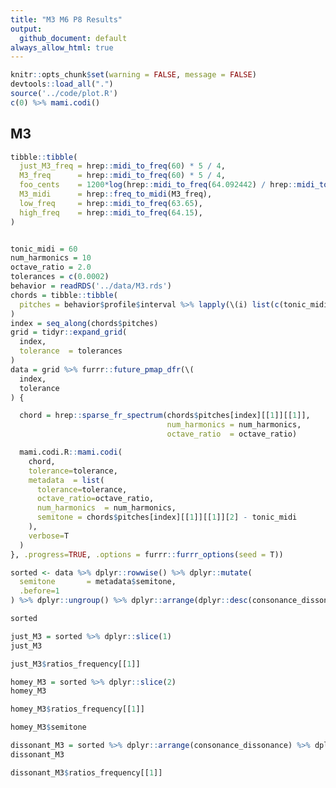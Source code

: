 ```yaml
---
title: "M3 M6 P8 Results"
output:
  github_document: default
always_allow_html: true
---
```


```r
knitr::opts_chunk$set(warning = FALSE, message = FALSE)
devtools::load_all(".")
source('../code/plot.R')
c(0) %>% mami.codi()
```

## M3
```r
tibble::tibble(
  just_M3_freq = hrep::midi_to_freq(60) * 5 / 4,
  M3_freq      = hrep::midi_to_freq(60) * 5 / 4,
  foo_cents    = 1200*log(hrep::midi_to_freq(64.092442) / hrep::midi_to_freq(60))/log(2),
  M3_midi      = hrep::freq_to_midi(M3_freq),
  low_freq     = hrep::midi_to_freq(63.65),
  high_freq    = hrep::midi_to_freq(64.15),
)
```
```r

```

```r
tonic_midi = 60
num_harmonics = 10
octave_ratio = 2.0
tolerances = c(0.0002)
behavior = readRDS('../data/M3.rds')
chords = tibble::tibble(
  pitches = behavior$profile$interval %>% lapply(\(i) list(c(tonic_midi,tonic_midi+i)))
)
index = seq_along(chords$pitches)
grid = tidyr::expand_grid(
  index,
  tolerance  = tolerances
)
data = grid %>% furrr::future_pmap_dfr(\(
  index,
  tolerance
) {

  chord = hrep::sparse_fr_spectrum(chords$pitches[index][[1]][[1]],
                                   num_harmonics = num_harmonics,
                                   octave_ratio  = octave_ratio)

  mami.codi.R::mami.codi(
    chord,
    tolerance=tolerance,
    metadata  = list(
      tolerance=tolerance,
      octave_ratio=octave_ratio,
      num_harmonics  = num_harmonics,
      semitone = chords$pitches[index][[1]][[1]][2] - tonic_midi
    ),
    verbose=T
  )
}, .progress=TRUE, .options = furrr::furrr_options(seed = T))

sorted <- data %>% dplyr::rowwise() %>% dplyr::mutate(
  semitone       = metadata$semitone,
  .before=1
) %>% dplyr::ungroup() %>% dplyr::arrange(dplyr::desc(consonance_dissonance))
```

```r
sorted
```

```r
just_M3 = sorted %>% dplyr::slice(1)
just_M3
```
```r
just_M3$ratios_frequency[[1]]
```
```r
homey_M3 = sorted %>% dplyr::slice(2)
homey_M3
```
```r
homey_M3$ratios_frequency[[1]]
```
```r
homey_M3$semitone
```
```r
dissonant_M3 = sorted %>% dplyr::arrange(consonance_dissonance) %>% dplyr::slice(1)
dissonant_M3
```
```r
dissonant_M3$ratios_frequency[[1]]
```
